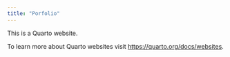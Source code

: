 ```yaml
---
title: "Porfolio"
---
```


This is a Quarto website.

To learn more about Quarto websites visit <https://quarto.org/docs/websites>.
